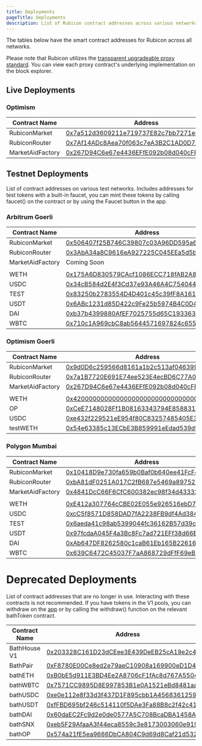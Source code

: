 ```yaml
---
title: Deployments
pageTitle: Deployments
description: List of Rubicon contract addresses across various networks
---
```


The tables below have the smart contract addresses for Rubicon across all networks.

Please note that Rubicon utilizes the [transparent upgradeable proxy standard](https://docs.openzeppelin.com/upgrades-plugins/1.x/proxies). You can view each proxy contract's underlying implementation on the block explorer.

## Live Deployments

### Optimism 

| Contract Name   | Address                                      |
| --------------- | -------------------------------------------- |
| RubiconMarket   | [0x7a512d3609211e719737E82c7bb7271eC05Da70d](https://optimistic.etherscan.io/address/0x7a512d3609211e719737E82c7bb7271eC05Da70d) |
| RubiconRouter   | [0x7Af14ADc8Aea70f063c7eA3B2C1AD0D7A59C4bFf](https://optimistic.etherscan.io/address/0x7Af14ADc8Aea70f063c7eA3B2C1AD0D7A59C4bFf) |
| MarketAidFactory| [0x267D94C6e67e4436EFfE092b08d040cFF36B2DA7](https://optimistic.etherscan.io/address/0x267D94C6e67e4436EFfE092b08d040cFF36B2DA7) |

## Testnet Deployments

List of contract addresses on various test networks. Includes addresses for test tokens with a built-in faucet, you can mint these tokens by calling faucet() on the contract or by using the Faucet button in the app.

### Arbitrum Goerli

| Contract Name   | Address                                                                        |
| --------------- | ------------------------------------------------------------------------------ |
| RubiconMarket   | [0x506407f25B746C39807c03A96DD595a6BE223211](https://goerli.arbiscan.io/address/0x506407f25B746C39807c03A96DD595a6BE223211) |
| RubiconRouter   | [0x3AbA34a8C9616eA927225C045EEa5d5b51a7a6FC](https://goerli.arbiscan.io/address/0x3AbA34a8C9616eA927225C045EEa5d5b51a7a6FC) |
| MarketAidFactory| Coming Soon |
|                 |                                                                                |
| WETH            | [0x175A6D830579CAcf1086ECC718fAB2A86b12e0D3](https://goerli.arbiscan.io/address/0x175A6D830579CAcf1086ECC718fAB2A86b12e0D3) |
| USDC            | [0x34cB584d2E4f3Cd37e93A46A4C754044085439b4](https://goerli.arbiscan.io/address/0x34cB584d2E4f3Cd37e93A46A4C754044085439b4) |
| TEST            | [0x83250b2783554D4D401c45c39fF8A161dE44BC15](https://goerli.arbiscan.io/address/0x83250b2783554D4D401c45c39fF8A161dE44BC15) |
| USDT            | [0x6ABc1231d85D422c9Fe25b5974B4C0D4AB85d9b5](https://goerli.arbiscan.io/address/0x6ABc1231d85D422c9Fe25b5974B4C0D4AB85d9b5) |
| DAI             | [0xb37b4399880AfEF7025755d65C193363966b8b89](https://goerli.arbiscan.io/address/0xb37b4399880AfEF7025755d65C193363966b8b89) |
| WBTC            | [0x710c1A969cbC8ab5644571697824c655ffBDE926](https://goerli.arbiscan.io/address/0x710c1A969cbC8ab5644571697824c655ffBDE926) |

### Optimism Goerli

| Contract Name   | Address                                                                        |
| --------------- | ------------------------------------------------------------------------------ |
| RubiconMarket   | [0x9d0D6c259566d8161a1b2c513af0463992db38bc](https://goerli-optimism.etherscan.io/address/0x9d0D6c259566d8161a1b2c513af0463992db38bc) |
| RubiconRouter   | [0x7a1B7720E691E74ee523E4ecBD6C77A094222757](https://goerli-optimism.etherscan.io/address/0x7a1B7720E691E74ee523E4ecBD6C77A094222757) |
| MarketAidFactory| [0x267D94C6e67e4436EFfE092b08d040cFF36B2DA7](https://goerli-optimism.etherscan.io/address/0x2D77E00EfE8375903eaD1135BD1eb31cBcf1bA69) |
|                 |                                                                                |
| WETH            | [0x4200000000000000000000000000000000000006](https://goerli-optimism.etherscan.io/address/0x4200000000000000000000000000000000000006) |
| OP              | [0xCeE7148028Ff1B08163343794E85883174a61393](https://goerli-optimism.etherscan.io/address/0xCeE7148028Ff1B08163343794E85883174a61393) |
| USDC            | [0xe432f229521eE954f80C83257485405E3d848d17](https://goerli-optimism.etherscan.io/address/0xe432f229521eE954f80C83257485405E3d848d17) |
| testWETH        | [0x54e63385c13ECbE3B859991eEdad539d9fDa1167](https://goerli-optimism.etherscan.io/address/0x54e63385c13ECbE3B859991eEdad539d9fDa1167) |

### Polygon Mumbai

| Contract Name   | Address                                                                        |
| --------------- | ------------------------------------------------------------------------------ |
| RubiconMarket   | [0x10418D9e730fa659b0Baf0b640ee41FcF4EA2aaE](https://mumbai.polygonscan.com/address/0x10418D9e730fa659b0Baf0b640ee41FcF4EA2aaE) |
| RubiconRouter   | [0xbA81dF0251A017C2fB687e5469a897529442f008](https://mumbai.polygonscan.com/address/0xbA81dF0251A017C2fB687e5469a897529442f008) |
| MarketAidFactory| [0x4841DcC66F6CfC600382ec98f34d43332c535B9B](https://mumbai.polygonscan.com/address/0x4841DcC66F6CfC600382ec98f34d43332c535B9B) |
|                 |                                                                                |
| WETH            | [0xE412a307764cCBE02E055e926516ebD74230cfE0](https://mumbai.polygonscan.com/address/0xE412a307764cCBE02E055e926516ebD74230cfE0) |
| USDC            | [0xcC5f8571D858DAD7fA2238FB9df4Ad384493013C](https://mumbai.polygonscan.com/address/0xcC5f8571D858DAD7fA2238FB9df4Ad384493013C) |
| TEST            | [0x6aeda41c98ab5399044fc36162B57d39c13b658a](https://mumbai.polygonscan.com/address/0x6aeda41c98ab5399044fc36162B57d39c13b658a) |
| USDT            | [0x97fcdaA045F4a3Bc8Fc7ad721EFf38d66B234C7F](https://mumbai.polygonscan.com/address/0x97fcdaA045F4a3Bc8Fc7ad721EFf38d66B234C7F) |
| DAI             | [0xAb647DF8262580c1caB61Eb165B22616365d3C67](https://mumbai.polygonscan.com/address/0xAb647DF8262580c1caB61Eb165B22616365d3C67) |
| WBTC            | [0x639C6472C45037F7aA868729dFfF69eB3843f1A0](https://mumbai.polygonscan.com/address/0x639C6472C45037F7aA868729dFfF69eB3843f1A0) |

# Deprecated Deployments

List of contract addresses that are no longer in use. Interacting with these contracts is not recommended. If you have tokens in the V1 pools, you can withdraw on the [app](https://app.rubicon.finance/pools) or by calling the withdraw() function on the relevant bathToken contract.

| Contract Name   | Address                                      |
| --------------- | -------------------------------------------- |
| BathHouse V1    | [0x203328C161D23dCEee3E439DeEB25cA19e2c4984](https://optimistic.etherscan.io/address/0x203328C161D23dCEee3E439DeEB25cA19e2c4984) |
| BathPair        | [0xF8780E00Ce8ed2e79aeC10908a169900eD1D4AFe](https://optimistic.etherscan.io/address/0xF8780E00Ce8ed2e79aeC10908a169900eD1D4AFe) |
| bathETH         | [0xB0bE5d911E3BD4Ee2A8706cF1fAc8d767A550497](https://optimistic.etherscan.io/address/0xB0bE5d911E3BD4Ee2A8706cF1fAc8d767A550497) |
| bathWBTC        | [0x7571CC9895D8E997853B1e0A1521eBd8481aa186](https://optimistic.etherscan.io/address/0x7571CC9895D8E997853B1e0A1521eBd8481aa186) |
| bathUSDC        | [0xe0e112e8f33d3f437D1F895cbb1A456836125952](https://optimistic.etherscan.io/address/0xe0e112e8f33d3f437D1F895cbb1A456836125952) |
| bathUSDT        | [0xfFBD695bf246c514110f5DAe3Fa88B8c2f42c411](https://optimistic.etherscan.io/address/0xfFBD695bf246c514110f5DAe3Fa88B8c2f42c411) |
| bathDAI         | [0x60daEC2Fc9d2e0de0577A5C708BcaDBA1458A833](https://optimistic.etherscan.io/address/0x60daEC2Fc9d2e0de0577A5C708BcaDBA1458A833) |
| bathSNX         | [0xeb5F29AfaaA3f44eca8559c3e8173003060e919f](https://optimistic.etherscan.io/address/0xeb5F29AfaaA3f44eca8559c3e8173003060e919f) |
| bathOP          | [0x574a21fE5ea9666DbCA804C9d69d8Caf21d5322b](https://optimistic.etherscan.io/address/0x574a21fE5ea9666DbCA804C9d69d8Caf21d5322b) |
